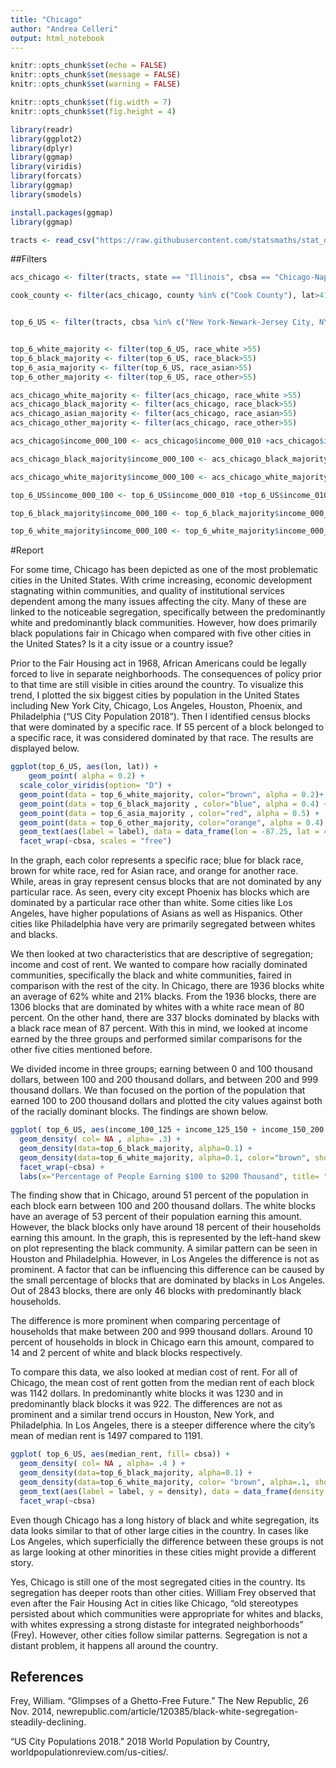 ```yaml
---
title: "Chicago"
author: "Andrea Celleri"
output: html_notebook
---
```


```r
knitr::opts_chunk$set(echo = FALSE)
knitr::opts_chunk$set(message = FALSE)
knitr::opts_chunk$set(warning = FALSE)

knitr::opts_chunk$set(fig.width = 7)
knitr::opts_chunk$set(fig.height = 4)

library(readr)
library(ggplot2)
library(dplyr)
library(ggmap)
library(viridis)
library(forcats)
library(ggmap)
library(smodels)

install.packages(ggmap)
library(ggmap)
```


```r
tracts <- read_csv("https://raw.githubusercontent.com/statsmaths/stat_data/gh-pages/acs_tract_data_2016.csv.gz")
```

##Filters

```r

acs_chicago <- filter(tracts, state == "Illinois", cbsa == "Chicago-Naperville-Elgin, IL-IN-WI")

cook_county <- filter(acs_chicago, county %in% c("Cook County"), lat>41.4, lat<42.3, lon<87.7)


top_6_US <- filter(tracts, cbsa %in% c("New York-Newark-Jersey City, NY-NJ-PA","Los Angeles-Long Beach-Anaheim, CA", "Chicago-Naperville-Elgin, IL-IN-WI", "Houston-The Woodlands-Sugar Land, TX", "Phoenix-Mesa-Scottsdale, AZ" , "Philadelphia-Camden-Wilmington, PA-NJ-DE-MD" ))


top_6_white_majority <- filter(top_6_US, race_white >55)
top_6_black_majority <- filter(top_6_US, race_black>55)
top_6_asia_majority <- filter(top_6_US, race_asian>55)
top_6_other_majority <- filter(top_6_US, race_other>55)

acs_chicago_white_majority <- filter(acs_chicago, race_white >55)
acs_chicago_black_majority <- filter(acs_chicago, race_black>55)
acs_chicago_asian_majority <- filter(acs_chicago, race_asian>55)
acs_chicago_other_majority <- filter(acs_chicago, race_other>55)

acs_chicago$income_000_100 <- acs_chicago$income_000_010 +acs_chicago$income_010_015 + acs_chicago$income_015_020 + acs_chicago$income_020_025 + acs_chicago$income_030_035 + acs_chicago$income_035_040 + acs_chicago$income_040_045 +acs_chicago$income_045_050 + acs_chicago$income_050_060 + acs_chicago$income_060_075 +acs_chicago$income_075_100 

acs_chicago_black_majority$income_000_100 <- acs_chicago_black_majority$income_000_010 +acs_chicago_black_majority$income_010_015 + acs_chicago_black_majority$income_015_020 + acs_chicago_black_majority$income_020_025 + acs_chicago_black_majority$income_030_035 + acs_chicago_black_majority$income_035_040 + acs_chicago_black_majority$income_040_045 +acs_chicago_black_majority$income_045_050 + acs_chicago_black_majority$income_050_060 + acs_chicago_black_majority$income_060_075 +acs_chicago_black_majority$income_075_100 

acs_chicago_white_majority$income_000_100 <- acs_chicago_white_majority$income_000_010 +acs_chicago_white_majority$income_010_015 + acs_chicago_white_majority$income_015_020 + acs_chicago_white_majority$income_020_025 + acs_chicago_white_majority$income_030_035 + acs_chicago_white_majority$income_035_040 + acs_chicago_white_majority$income_040_045 +acs_chicago_white_majority$income_045_050 + acs_chicago_white_majority$income_050_060 + acs_chicago_white_majority$income_060_075 +acs_chicago_white_majority$income_075_100 

top_6_US$income_000_100 <- top_6_US$income_000_010 +top_6_US$income_010_015 + top_6_US$income_015_020 + top_6_US$income_020_025 + top_6_US$income_030_035 + top_6_US$income_035_040 + top_6_US$income_040_045 +top_6_US$income_045_050 + top_6_US$income_050_060 + top_6_US$income_060_075 +top_6_US$income_075_100 

top_6_black_majority$income_000_100 <- top_6_black_majority$income_000_010 +top_6_black_majority$income_010_015 + top_6_black_majority$income_015_020 + top_6_black_majority$income_020_025 + top_6_black_majority$income_030_035 + top_6_black_majority$income_035_040 + top_6_black_majority$income_040_045 +top_6_black_majority$income_045_050 + top_6_black_majority$income_050_060 + top_6_black_majority$income_060_075 +top_6_black_majority$income_075_100 

top_6_white_majority$income_000_100 <- top_6_white_majority$income_000_010 +top_6_white_majority$income_010_015 + top_6_white_majority$income_015_020 + top_6_white_majority$income_020_025 + top_6_white_majority$income_030_035 + top_6_white_majority$income_035_040 + top_6_white_majority$income_040_045 +top_6_white_majority$income_045_050 + top_6_white_majority$income_050_060 + top_6_white_majority$income_060_075 +top_6_white_majority$income_075_100 

```

#Report 

For some time, Chicago has been depicted as one of the most problematic cities in the United States. With crime increasing, economic development stagnating within communities, and quality of institutional services dependent among the many issues affecting the city.  Many of these are linked to the noticeable segregation, specifically between the predominantly white and predominantly black communities. However, how does primarily black populations fair in Chicago when compared with five other cities in the United States? Is it a city issue or a country issue?

Prior to the Fair Housing act in 1968, African Americans could be legally forced to live in separate neighborhoods. The consequences of policy prior to that time are still visible in cities around the country. To visualize this trend, I plotted the six biggest cities by population in the United States including New York City, Chicago, Los Angeles, Houston, Phoenix, and Philadelphia (“US City Population 2018”). Then I identified census blocks that were dominated by a specific race. If 55 percent of a block belonged to a specific race, it was considered dominated by that race. The results are displayed below. 



```r

 
ggplot(top_6_US, aes(lon, lat)) +
    geom_point( alpha = 0.2) +
  scale_color_viridis(option= "D") +
  geom_point(data = top_6_white_majority, color="brown", alpha = 0.2)+
  geom_point(data = top_6_black_majority , color="blue", alpha = 0.4) +
  geom_point(data = top_6_asia_majority , color="red", alpha = 0.5) +
  geom_point(data = top_6_other_majority, color="orange", alpha = 0.4) +
  geom_text(aes(label = label), data = data_frame(lon = -87.25, lat = 41.9, cbsa = "Chicago-Naperville-Elgin, IL-IN-WI", label = "Chicago's South Side", color="blue")) +
  facet_wrap(~cbsa, scales = "free")

```



In the graph, each color represents a specific race; blue for black race, brown for white race, red for Asian race, and orange for another race. While, areas in gray represent census blocks that are not dominated by any particular race. As seen, every city except Phoenix has blocks which are dominated by a particular race other than white. Some cities like Los Angeles, have higher populations of Asians as well as Hispanics. Other cities like Philadelphia have very are primarily segregated between whites and blacks. 


We then looked at two characteristics that are descriptive of segregation; income and cost of rent. We wanted to compare how racially dominated communities, specifically the black and white communities, faired in comparison with the rest of the city. In Chicago, there are 1936 blocks white an average of 62% white and 21% blacks.  From the 1936 blocks, there are 1306 blocks that are dominated by whites with a white race mean of 80 percent. On the other hand, there are 337 blocks dominated by blacks with a black race mean of 87 percent. With this in mind, we looked at income earned by the three groups and performed similar comparisons for the other five cities mentioned before.

We divided income in three groups; earning between 0 and 100 thousand dollars, between 100 and 200 thousand dollars, and between 200 and 999 thousand dollars. We than focused on the portion of the population that earned 100 to 200 thousand dollars and plotted the city values against both of the racially dominant blocks. The findings are shown below. 



```r
ggplot( top_6_US, aes(income_100_125 + income_125_150 + income_150_200 , fill= cbsa)) +
  geom_density( col= NA , alpha= .3) +
  geom_density(data=top_6_black_majority, alpha=0.1) +
  geom_density(data=top_6_white_majority, alpha=0.1, color="brown", show.legend = FALSE) +
  facet_wrap(~cbsa) +
  labs(x="Percentage of People Earning $100 to $200 Thousand", title= "Percentage of People Earning 100 to 200 Thousand by Race by CBSA", y= "Density", legend =  "City")
```


The finding show that in Chicago, around 51 percent of the population in each block earn between 100 and 200 thousand dollars. The white blocks have an average of 53 percent of their population earning this amount. However, the black blocks only have around 18 percent of their households earning this amount. In the graph, this is represented by the left-hand skew on plot representing the black community. A similar pattern can be seen in Houston and Philadelphia. However, in Los Angeles the difference is not as prominent. A factor that can be influencing this difference can be caused by the small percentage of blocks that are dominated by blacks in Los Angeles. Out of 2843 blocks, there are only 46 blocks with predominantly black households. 

The difference is more prominent when comparing percentage of households that make between 200 and 999 thousand dollars. Around 10 percent of households in block in Chicago earn this amount, compared to 14 and 2 percent of white and black blocks respectively. 

To compare this data, we also looked at median cost of rent. For all of Chicago, the mean cost of rent gotten from the median rent of each block was 1142 dollars. In predominantly white blocks it was 1230 and in predominantly black blocks it was 922. The differences are not as prominent and a similar trend occurs in Houston, New York, and Philadelphia. In Los Angeles, there is a steeper difference where the city’s mean of median rent is 1497 compared to 1191. 


```r

ggplot( top_6_US, aes(median_rent, fill= cbsa)) +
  geom_density( col= NA , alpha= .4 ) +
  geom_density(data=top_6_black_majority, alpha=0.1) +
  geom_density(data=top_6_white_majority, color= "brown", alpha=.1, show.legend = FALSE) +
  geom_text(aes(label = label, y = density), data = data_frame(density = 0.002, median_rent = 2050, cbsa = "Chicago-Naperville-Elgin, IL-IN-WI", label = "Primarily black households")) +
  facet_wrap(~cbsa) 


```

Even though Chicago has a long history of black and white segregation, its data looks similar to that of other large cities in the country. In cases like Los Angeles, which superficially the difference between these groups is not as large looking at other minorities in these cities might provide a different story.  

Yes, Chicago is still one of the most segregated cities in the country. Its segregation has deeper roots than other cities. William Frey observed that even after the Fair Housing Act in cities like Chicago, “old stereotypes persisted about which communities were appropriate for whites and blacks, with whites expressing a strong distaste for integrated neighborhoods” (Frey). However, other cities follow similar patterns. Segregation is not a distant problem, it happens all around the country.  



## References

Frey, William. "Glimpses of a Ghetto-Free Future." The New Republic, 26 Nov. 2014, newrepublic.com/article/120385/black-white-segregation-steadily-declining.

"US City Populations 2018." 2018 World Population by Country, worldpopulationreview.com/us-cities/.



